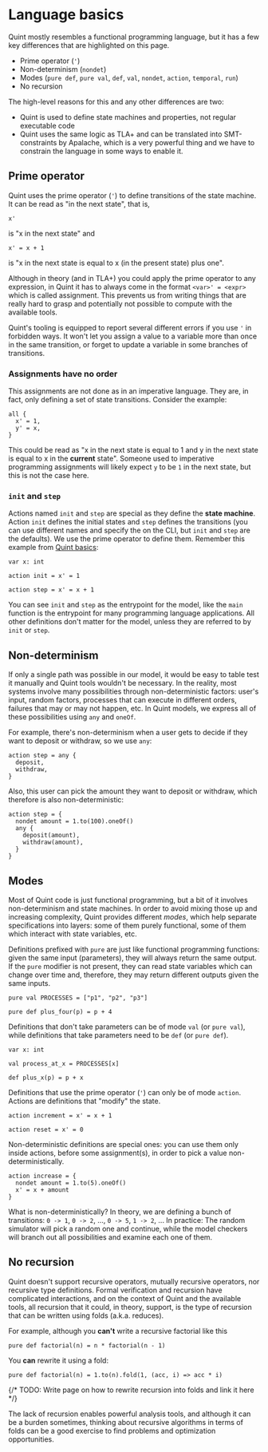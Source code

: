 # Language basics

Quint mostly resembles a functional programming language, but it has a few key differences that are highlighted on this page.
- Prime operator (`'`)
- Non-determinism (`nondet`)
- Modes (`pure def`, `pure val`, `def`, `val`, `nondet`, `action`, `temporal`, `run`)
- No recursion

The high-level reasons for this and any other differences are two:
- Quint is used to define state machines and properties, not regular executable code
- Quint uses the same logic as TLA+ and can be translated into SMT-constraints by Apalache, which is a very powerful thing and we have to constrain the language in some ways to enable it.

## Prime operator

Quint uses the prime operator (`'`) to define transitions of the state machine. It can be read as "in the next state", that is,

```quint
x'
```

is "x in the next state" and

```quint
x' = x + 1
```

is "x in the next state is equal to x (in the present state) plus one".

Although in theory (and in TLA+) you could apply the prime operator to any expression, in Quint it has to always come in the format `<var>' = <expr>` which is called assignment. This prevents us from writing things that are really hard to grasp and potentially not possible to compute with the available tools.

Quint's tooling is equipped to report several different errors if you use `'` in forbidden ways. It won't let you assign a value to a variable more than once in the same transition, or forget to update a variable in some branches of transitions.


### Assignments have no order

This assignments are not done as in an imperative language. They are, in fact, only defining a set of state transitions. Consider the example:
```quint
all {
  x' = 1,
  y' = x,
}
```

This could be read as "x in the next state is equal to 1 and y in the next state is equal to x in the **current** state". Someone used to imperative programming assignments will likely expect `y` to be `1` in the next state, but this is not the case here.

### `init` and `step`

Actions named `init` and `step` are special as they define the **state machine**. Action `init` defines the initial states and `step` defines the transitions (you can use different names and specify the on the CLI, but `init` and `step` are the defaults). We use the prime operator to define them. Remember this example from [Quint basics](./quint-basics):

```quint
var x: int

action init = x' = 1

action step = x' = x + 1
```

You can see `init` and `step` as the entrypoint for the model, like the `main` function is the entrypoint for many programming language applications. All other definitions don't matter for the model, unless they are referred to by `init` or `step`.

## Non-determinism

If only a single path was possible in our model, it would be easy to table test it manually and Quint tools wouldn't be necessary. In the reality, most systems involve many possibilities through non-deterministic factors: user's input, random factors, processes that can execute in different orders, failures that may or may not happen, etc. In Quint models, we express all of these possibilities using `any` and `oneOf`.

For example, there's non-determinism when a user gets to decide if they want to deposit or withdraw, so we use `any`:
```quint
action step = any {
  deposit,
  withdraw,
}
```

Also, this user can pick the amount they want to deposit or withdraw, which therefore is also non-deterministic:
```quint
action step = {
  nondet amount = 1.to(100).oneOf()
  any {
    deposit(amount),
    withdraw(amount),
  }
}
```

## Modes

Most of Quint code is just functional programming, but a bit of it involves non-determinism and state machines. In order to avoid mixing those up and increasing complexity, Quint provides different *modes*, which help separate specifications into layers: some of them purely functional, some of them which interact with state variables, etc.

Definitions prefixed with `pure` are just like functional programming functions: given the same input (parameters), they will always return the same output. If the `pure` modifier is not present, they can read state variables which can change over time and, therefore, they may return different outputs given the same inputs.

```quint
pure val PROCESSES = ["p1", "p2", "p3"]

pure def plus_four(p) = p + 4
```

Definitions that don't take parameters can be of mode `val` (or `pure val`), while definitions that take parameters need to be `def` (or `pure def`).

```quint
var x: int

val process_at_x = PROCESSES[x]

def plus_x(p) = p + x
```

Definitions that use the prime operator (`'`) can only be of mode `action`. Actions are definitions that "modify" the state.

```quint
action increment = x' = x + 1

action reset = x' = 0
```

Non-deterministic definitions are special ones: you can use them only inside actions, before some assignment(s), in order to pick a value non-deterministically.

```quint
action increase = {
  nondet amount = 1.to(5).oneOf()
  x' = x + amount
}
```

What is non-deterministically? In theory, we are defining a bunch of transitions: `0 -> 1`, `0 -> 2`, ..., `0 -> 5`, `1 -> 2`, ... In practice: The random simulator will pick a random one and continue, while the model checkers will branch out all possibilities and examine each one of them.


## No recursion

Quint doesn't support recursive operators, mutually recursive operators, nor recursive type definitions. Formal verification and recursion have complicated interactions, and on the context of Quint and the available tools, all recursion that it could, in theory, support, is the type of recursion that can be written using folds (a.k.a. reduces).

For example, although you **can't** write a recursive factorial like this

```quint
pure def factorial(n) = n * factorial(n - 1)
```

You **can** rewrite it using a fold:

```quint
pure def factorial(n) = 1.to(n).fold(1, (acc, i) => acc * i)
```

{/* TODO: Write page on how to rewrite recursion into folds and link it here */}

The lack of recursion enables powerful analysis tools, and although it can be a burden sometimes, thinking about recursive algorithms in terms of folds can be a good exercise to find problems and optimization opportunities.

